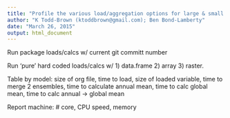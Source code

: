 ```yaml
---
title: "Profile the various load/aggregation options for large & small files"
author: "K Todd-Brown (ktoddbrown@gmail.com); Ben Bond-Lamberty"
date: "March 26, 2015"
output: html_document
---
```


Run package loads/calcs w/ current git committ number

Run 'pure' hard coded loads/calcs w/ 1) data.frame 2) array 3) raster.

Table by model: size of org file, time to load, size of loaded variable, time to merge 2 ensembles, time to calculate annual mean, time to calc global mean, time to calc annual -> global mean

Report machine: # core, CPU speed, memory